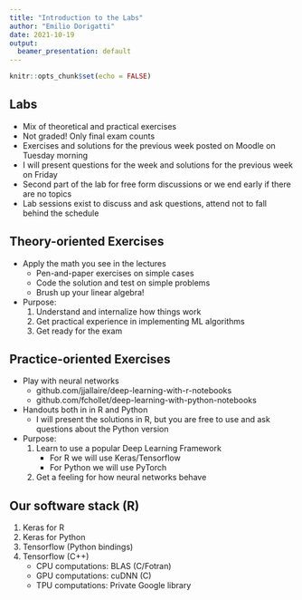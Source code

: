```yaml
---
title: "Introduction to the Labs"
author: "Emilio Dorigatti"
date: 2021-10-19
output:
  beamer_presentation: default
---
```


```r
knitr::opts_chunk$set(echo = FALSE)
```

## Labs

 - Mix of theoretical and practical exercises
 - Not graded! Only final exam counts
 - Exercises and solutions for the previous week posted on Moodle on Tuesday morning
 - I will present questions for the week and solutions for the previous week on Friday
 - Second part of the lab for free form discussions or we end early if there are no topics
 - Lab sessions exist to discuss and ask questions, attend not to fall behind the schedule

## Theory-oriented Exercises

 - Apply the math you see in the lectures
    - Pen-and-paper exercises on simple cases
    - Code the solution and test on simple problems
    - Brush up your linear algebra!
 - Purpose:
   1. Understand and internalize how things work
   2. Get practical experience in implementing ML algorithms
   3. Get ready for the exam

## Practice-oriented Exercises

 - Play with neural networks
   - github.com/jjallaire/deep-learning-with-r-notebooks
   - github.com/fchollet/deep-learning-with-python-notebooks
 - Handouts both in in R and Python
   - I will present the solutions in R, but you are free to use and ask questions about the Python version
 - Purpose:
   1. Learn to use a popular Deep Learning Framework
      - For R we will use Keras/Tensorflow
      - For Python we will use PyTorch
   2. Get a feeling for how neural networks behave

## Our software stack (R)

 1. Keras for R
 2. Keras for Python
 3. Tensorflow (Python bindings)
 4. Tensorflow (C++)
      - CPU computations: BLAS (C/Fotran)
      - GPU computations: cuDNN (C)
      - TPU computations: Private Google library
